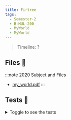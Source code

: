 ```yaml
---
title: Firtree
tags:
  - Semester-2
  - B-MUL-200
  - MyWorld
  - MyWorld
---
```

> Timeline: ?


## Files 📂

:::note 2020 Subject and Files
- [my_world.pdf](https://github.com/Studio-17/Epitech-Subjects/raw/main/Semester-2/B-MUL-200/MyWorld/MyWorld/my_world.pdf)
:::

## Tests 🤖
<details>
  <summary>Toggle to see the tests</summary>
  <div>
Yo
  </div>
</details>


